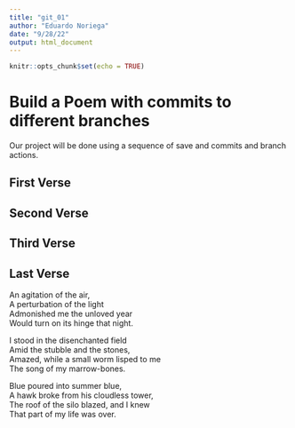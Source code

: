 ```yaml
---
title: "git_01"
author: "Eduardo Noriega"
date: "9/28/22"
output: html_document
---
```


```r
knitr::opts_chunk$set(echo = TRUE)
```
# Build a Poem with commits to different branches
Our project will be done using a sequence of save and commits and branch actions.
<!-- Do not modify or change any text in "!--" bracketed areas such as this --- these are instructions to
you, if you change any of this the git program will notice it and compromise your git merging strategy !-->

## First Verse 
<!--Put the first five lines of a poem by Lewis Carrol in this section!-->

## Second Verse
<!--Put the first five lines of a poem by Robert Frost here!-->

## Third Verse
<!--Put the first two verses of The Walrus and the Carpenter here!-->

## Last Verse
<!--Put a short poem of your choice 8-20 lines,here!-->
An agitation of the air,   
A perturbation of the light  
Admonished me the unloved year  
Would turn on its hinge that night.  
 
I stood in the disenchanted field  
Amid the stubble and the stones,  
Amazed, while a small worm lisped to me  
The song of my marrow-bones.  
 
Blue poured into summer blue,  
A hawk broke from his cloudless tower,  
The roof of the silo blazed, and I knew  
That part of my life was over.  
